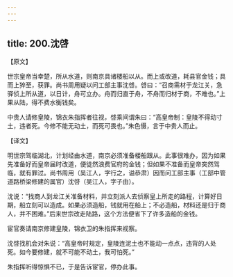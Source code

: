 ```yaml
---
---
---
```

title: 200.沈啔
---



【原文】

世宗皇帝当幸楚，所从水道，则南京具诸楼船以从。而上或改道，耗县官金钱；具而上猝至，获罪。尚书周用疑以问工部主事沈啔。啔曰：“召商需材于龙江关，急驿侦上所从道，以日计，舟可立办。舟而归直于舟，不舟而归材于商，不难也。”上果从陆，得不费水衡钱矣。

中贵人请修皇陵，锦衣朱指挥者往视，啔乘间谓朱曰：“高皇帝制：皇陵不得动寸土，违者死。今修不能无动土，而死可畏也。”朱色慑，言于中贵人而止。

【译文】

明世宗驾临湖北，计划经由水道，南京必须准备楼船跟从。此事很难办，因为如果先准备好而皇帝届时改道，便徒然浪费官府的金钱；但如果不准备而皇帝突然驾临，就有罪过。尚书周用（吴江人，字行之，谥恭肃）因而问工部主事（工部中管道路桥梁修建的属官）沈啔（吴江人，字子由）。

沈说：“找商人到龙江关准备材料，并立刻派人去侦察皇上所走的路程，计算好日期，船立刻可以造成。如果必须造船，钱就用在船上；不必造船，材料还是归于商人，并不困难。”后来世宗改走陆路，这个方法便省下了许多造船的金钱。

宦官奏请南京修建皇陵，锦衣卫的朱指挥来视察。

沈啔找机会对朱说：“高皇帝时规定，皇陵连泥土也不能动一点点，违背的人处死。如今要修建，就不可能不动土，我可怕死。”

朱指挥听得惊惧不已，于是告诉宦官，停办此事。